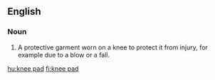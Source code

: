==English==

===Noun===
{{wikipedia}}
{{en-noun|sg=[[knee]] [[pad]]}}

# A protective garment worn on a knee to protect it from injury, for example due to a blow or a fall.

[[hu:knee pad]]
[[fi:knee pad]]